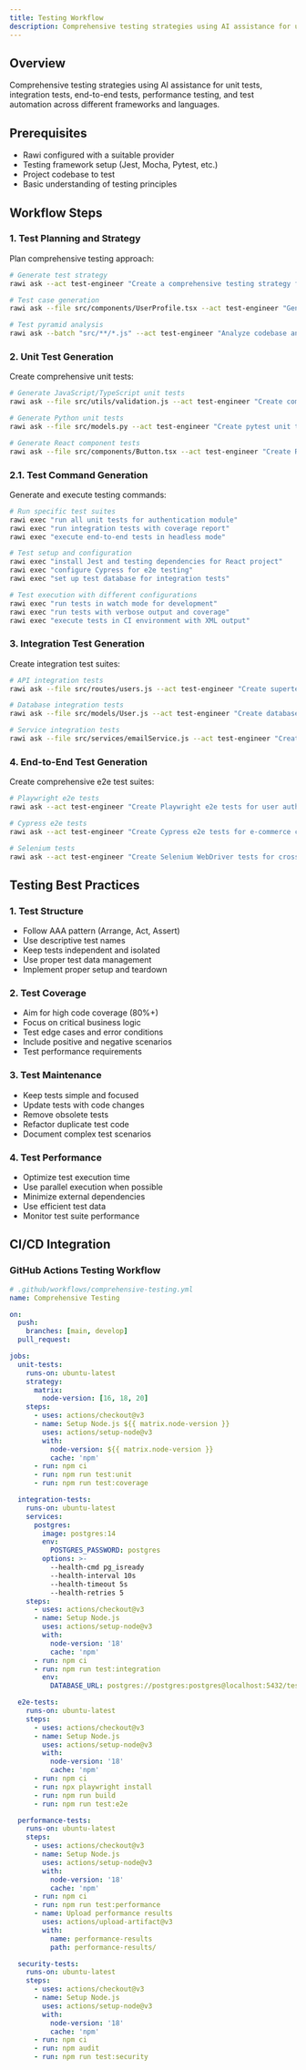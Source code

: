 ```yaml
---
title: Testing Workflow
description: Comprehensive testing strategies using AI assistance for unit tests, integration tests, end-to-end tests, performance testing, and test automation across different frameworks and languages.
---
```


## Overview

Comprehensive testing strategies using AI assistance for unit tests, integration tests, end-to-end tests, performance testing, and test automation across different frameworks and languages.

## Prerequisites

- Rawi configured with a suitable provider
- Testing framework setup (Jest, Mocha, Pytest, etc.)
- Project codebase to test
- Basic understanding of testing principles

## Workflow Steps

### 1. Test Planning and Strategy

Plan comprehensive testing approach:

```bash
# Generate test strategy
rawi ask --act test-engineer "Create a comprehensive testing strategy for a Node.js e-commerce API including unit, integration, and e2e tests"

# Test case generation
rawi ask --file src/components/UserProfile.tsx --act test-engineer "Generate comprehensive test cases for this React component"

# Test pyramid analysis
rawi ask --batch "src/**/*.js" --act test-engineer "Analyze codebase and recommend optimal test pyramid strategy"
```

### 2. Unit Test Generation

Create comprehensive unit tests:

```bash
# Generate JavaScript/TypeScript unit tests
rawi ask --file src/utils/validation.js --act test-engineer "Create comprehensive Jest unit tests with edge cases and mocks"

# Generate Python unit tests
rawi ask --file src/models.py --act test-engineer "Create pytest unit tests with fixtures and parameterization"

# Generate React component tests
rawi ask --file src/components/Button.tsx --act test-engineer "Create React Testing Library tests with accessibility checks"
```

### 2.1. Test Command Generation

Generate and execute testing commands:

```bash
# Run specific test suites
rawi exec "run all unit tests for authentication module"
rawi exec "run integration tests with coverage report"
rawi exec "execute end-to-end tests in headless mode"

# Test setup and configuration
rawi exec "install Jest and testing dependencies for React project"
rawi exec "configure Cypress for e2e testing"
rawi exec "set up test database for integration tests"

# Test execution with different configurations
rawi exec "run tests in watch mode for development"
rawi exec "run tests with verbose output and coverage"
rawi exec "execute tests in CI environment with XML output"
```

### 3. Integration Test Generation

Create integration test suites:

```bash
# API integration tests
rawi ask --file src/routes/users.js --act test-engineer "Create supertest integration tests for these API endpoints"

# Database integration tests
rawi ask --file src/models/User.js --act test-engineer "Create database integration tests with test data setup and cleanup"

# Service integration tests
rawi ask --file src/services/emailService.js --act test-engineer "Create integration tests with external service mocking"
```

### 4. End-to-End Test Generation

Create comprehensive e2e test suites:

```bash
# Playwright e2e tests
rawi ask --act test-engineer "Create Playwright e2e tests for user authentication flow including login, registration, and password reset"

# Cypress e2e tests
rawi ask --act test-engineer "Create Cypress e2e tests for e-commerce checkout flow with payment processing"

# Selenium tests
rawi ask --act test-engineer "Create Selenium WebDriver tests for cross-browser compatibility testing"
```

## Testing Best Practices

### 1. Test Structure

- Follow AAA pattern (Arrange, Act, Assert)
- Use descriptive test names
- Keep tests independent and isolated
- Use proper test data management
- Implement proper setup and teardown

### 2. Test Coverage

- Aim for high code coverage (80%+)
- Focus on critical business logic
- Test edge cases and error conditions
- Include positive and negative scenarios
- Test performance requirements

### 3. Test Maintenance

- Keep tests simple and focused
- Update tests with code changes
- Remove obsolete tests
- Refactor duplicate test code
- Document complex test scenarios

### 4. Test Performance

- Optimize test execution time
- Use parallel execution when possible
- Minimize external dependencies
- Use efficient test data
- Monitor test suite performance

## CI/CD Integration

### GitHub Actions Testing Workflow

```yaml
# .github/workflows/comprehensive-testing.yml
name: Comprehensive Testing

on:
  push:
    branches: [main, develop]
  pull_request:

jobs:
  unit-tests:
    runs-on: ubuntu-latest
    strategy:
      matrix:
        node-version: [16, 18, 20]
    steps:
      - uses: actions/checkout@v3
      - name: Setup Node.js ${{ matrix.node-version }}
        uses: actions/setup-node@v3
        with:
          node-version: ${{ matrix.node-version }}
          cache: 'npm'
      - run: npm ci
      - run: npm run test:unit
      - run: npm run test:coverage

  integration-tests:
    runs-on: ubuntu-latest
    services:
      postgres:
        image: postgres:14
        env:
          POSTGRES_PASSWORD: postgres
        options: >-
          --health-cmd pg_isready
          --health-interval 10s
          --health-timeout 5s
          --health-retries 5
    steps:
      - uses: actions/checkout@v3
      - name: Setup Node.js
        uses: actions/setup-node@v3
        with:
          node-version: '18'
          cache: 'npm'
      - run: npm ci
      - run: npm run test:integration
        env:
          DATABASE_URL: postgres://postgres:postgres@localhost:5432/test

  e2e-tests:
    runs-on: ubuntu-latest
    steps:
      - uses: actions/checkout@v3
      - name: Setup Node.js
        uses: actions/setup-node@v3
        with:
          node-version: '18'
          cache: 'npm'
      - run: npm ci
      - run: npx playwright install
      - run: npm run build
      - run: npm run test:e2e

  performance-tests:
    runs-on: ubuntu-latest
    steps:
      - uses: actions/checkout@v3
      - name: Setup Node.js
        uses: actions/setup-node@v3
        with:
          node-version: '18'
          cache: 'npm'
      - run: npm ci
      - run: npm run test:performance
      - name: Upload performance results
        uses: actions/upload-artifact@v3
        with:
          name: performance-results
          path: performance-results/

  security-tests:
    runs-on: ubuntu-latest
    steps:
      - uses: actions/checkout@v3
      - name: Setup Node.js
        uses: actions/setup-node@v3
        with:
          node-version: '18'
          cache: 'npm'
      - run: npm ci
      - run: npm audit
      - run: npm run test:security
```
